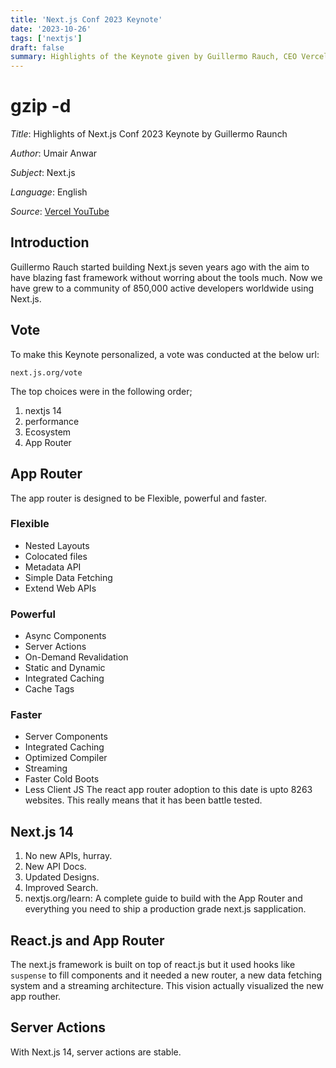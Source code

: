 ```yaml
---
title: 'Next.js Conf 2023 Keynote'
date: '2023-10-26'
tags: ['nextjs']
draft: false
summary: Highlights of the Keynote given by Guillermo Rauch, CEO Vercel and Creator of Next.js, at Next.js Conf 2023!...
---
```


# gzip -d

_Title_: Highlights of Next.js Conf 2023 Keynote by Guillermo Raunch

_Author_: Umair Anwar

_Subject_: Next.js

_Language_: English

_Source_: [Vercel YouTube](https://www.youtube.com/watch?v=8q2q_820Sx4)

## Introduction
Guillermo Rauch started building Next.js seven years ago with the aim to have blazing fast framework without worring about the tools much. Now we have grew to a community of 850,000 active developers worldwide using Next.js. 

## Vote
To make this Keynote personalized, a vote was conducted at the below url:
```
next.js.org/vote
```
The top choices were in the following order;
1. nextjs 14
2. performance
3. Ecosystem
4. App Router

## App Router
The app router is designed to be Flexible, powerful and faster.
### Flexible
* Nested Layouts
* Colocated files
* Metadata API
* Simple Data Fetching
* Extend Web APIs 
### Powerful
* Async Components
* Server Actions
* On-Demand Revalidation
* Static and Dynamic
* Integrated Caching
* Cache Tags
### Faster
* Server Components
* Integrated Caching
* Optimized Compiler
* Streaming
* Faster Cold Boots
* Less Client JS
The react app router adoption to this date is upto 8263 websites. This really means that it has been battle tested.

## Next.js 14
1. No new APIs, hurray.
2. New API Docs.
3. Updated Designs.
4. Improved Search.
5. nextjs.org/learn: A complete guide to build with the App Router and everything you need to ship a production grade next.js sapplication.

## React.js and App Router
The next.js framework is built on top of react.js but it used hooks like `suspense` to fill components and it needed a new router, a new data fetching system and a streaming architecture. This vision actually visualized the new app routher.

## Server Actions
With Next.js 14, server actions are stable. 





